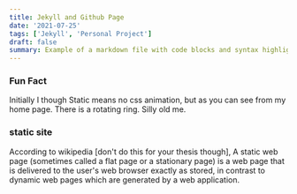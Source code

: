 ```yaml
---
title: Jekyll and Github Page
date: '2021-07-25'
tags: ['Jekyll', 'Personal Project']
draft: false
summary: Example of a markdown file with code blocks and syntax highlighting
---
```


### Fun Fact

Initially I though Static means no css animation, but as you can see from my home page. There is a rotating ring. Silly old me.

### static site

According to wikipedia [don't do this for your thesis though], A static web page (sometimes called a flat page or a stationary page) is a web page that is delivered to the user's web browser exactly as stored, in contrast to dynamic web pages which are generated by a web application.
